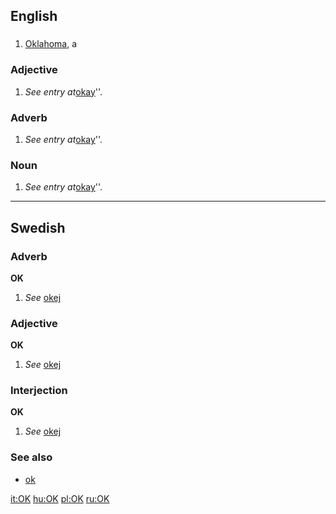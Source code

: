 {{see|ok|ők}}
==English==

==={{Abbreviation}}===
#[[Oklahoma]], a {{USstate}}

===Adjective===
# ''See entry at ''[[okay]]''.

===Adverb===
# ''See entry at ''[[okay]]''.

===Noun===
# ''See entry at ''[[okay]]''.

----

==Swedish==

===Adverb===
'''OK'''

#''See'' [[okej]]

===Adjective===
'''OK'''

#''See'' [[okej]]

===Interjection===
'''OK'''

#''See'' [[okej]]

===See also===
*[[ok]]

[[it:OK]]
[[hu:OK]]
[[pl:OK]]
[[ru:OK]]